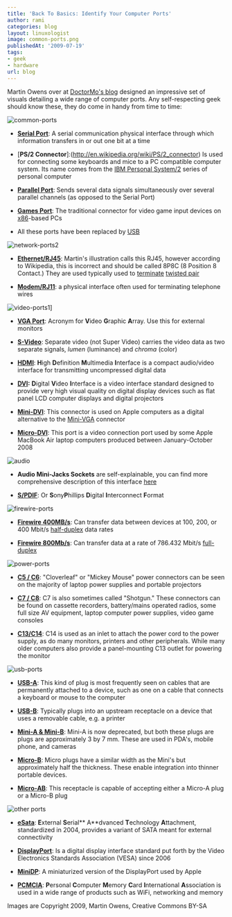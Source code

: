 ```yaml
---
title: 'Back To Basics: Identify Your Computer Ports'
author: rami
categories: blog
layout: linuxologist
image: common-ports.png
publishedAt: '2009-07-19'
tags:
- geek
- hardware
url: blog
---
```


Martin Owens over at [DoctorMo's blog](http://doctormo.wordpress.com/2009/07/17/learning-identifying-computer-ports/) designed an impressive set of visuals detailing a wide range of computer ports. Any self-respecting geek should know these, they do come in handy from time to time:

![common-ports](/assets/images/content/blog/common-ports.png)

* [**Serial Port**](http://en.wikipedia.org/wiki/Serial_Port): A serial communication physical interface through which information transfers in or out one bit at a time

* [**PS/2 Connector**]:(http://en.wikipedia.org/wiki/PS/2_connector) Is used for connecting some keyboards and mice to a PC compatible computer system. Its name comes from the [IBM Personal System/2](http://en.wikipedia.org/wiki/IBM_Personal_System/2 "IBM Personal System/2") series of personal computer

* [**Parallel Port**](http://en.wikipedia.org/wiki/Parallel_Port): Sends several data signals simultaneously over several parallel channels (as opposed to the Serial Port)

* [**Games Port**](http://en.wikipedia.org/wiki/Game_port): The traditional connector for video game input devices on [x86](http://en.wikipedia.org/wiki/X86 "X86")-based PCs

* All these ports have been replaced by [USB](http://en.wikipedia.org/wiki/Usb)

![network-ports2](/assets/images/content/blog/network-ports2.png)

* [**Ethernet/RJ45**](http://en.wikipedia.org/wiki/RJ45): Martin's illustration calls this RJ45, however according to Wikipedia, this is incorrect and should be called 8P8C (8 Position 8 Contact.) They are used typically used to [terminate](http://en.wikipedia.org/wiki/Electrical_termination) [twisted pair](http://en.wikipedia.org/wiki/Twisted_pair)

* [**Modem/RJ11**](http://en.wikipedia.org/wiki/RJ11): a physical interface often used for terminating telephone wires

![video-ports1](/assets/images/content/blog/video-ports1.png)]

* [**VGA Port**](http://en.wikipedia.org/wiki/VGA_port): Acronym for **V**ideo **G**raphic **A**rray. Use this for external monitors

* [**S-Video**](http://en.wikipedia.org/wiki/S-Video): Separate video (not Super Video) carries the video data as two separate signals, *lumen* (luminance) and *chroma* (color)

* [**HDMI**](http://en.wikipedia.org/wiki/HDMI): **H**igh **D**efinition **M**ultimedia **I**nterface is a compact audio/video interface for transmitting uncompressed digital data

* **[DVI](http://en.wikipedia.org/wiki/Digital_Visual_Interface):** **D**igital **V**ideo **I**nterface is a video interface standard designed to provide very high visual quality on digital display devices such as flat panel LCD computer displays and digital projectors

* [**Mini-DVI**](http://en.wikipedia.org/wiki/Mini-DVI): This connector is used on Apple computers as a digital alternative to the [Mini-VGA](http://en.wikipedia.org/wiki/Mini-VGA) connector

* [**Micro-DVI**](http://en.wikipedia.org/wiki/Micro-dvi): This port is a video connection port used by some Apple MacBook Air laptop computers produced between January-October 2008

![audio](/assets/images/content/blog/audio.png)

* **Audio Mini-Jacks Sockets** are self-explainable, you can find more comprehensive description of this interface [here](http://en.wikipedia.org/wiki/Audio_jack)

* [**S/PDIF**](http://en.wikipedia.org/wiki/S/PDIF): Or **S**ony**P**hillips **D**igital **I**nterconnect **F**ormat

![firewire-ports](/assets/images/content/blog/firewire-ports.png)

* [**Firewire 400MB/s**](http://en.wikipedia.org/wiki/FireWire_400): Can transfer data between devices at 100, 200, or 400 Mbit/s [half-duplex](http://en.wikipedia.org/wiki/Half-duplex) data rates

* [**Firewire 800Mb/s**](http://en.wikipedia.org/wiki/FireWire_800#FireWire_800_.28IEEE_1394b-2002.29): Can transfer data at a rate of 786.432 Mbit/s [full-duplex](http://en.wikipedia.org/wiki/Full-duplex)

![power-ports](/assets/images/content/blog/power-ports.png)

* **[C5 / C6](http://en.wikipedia.org/wiki/IEC_connector#C5_and_C6_connectors)**: "Cloverleaf" or "Mickey Mouse" power connectors can be seen on the majority of laptop power supplies and portable projectors

* [**C7 / C8**](http://en.wikipedia.org/wiki/IEC_connector#C7_and_C8_connectors): C7 is also sometimes called "Shotgun." These connectors can be found on  cassette recorders, battery/mains operated radios, some full size AV equipment, laptop computer power supplies, video game consoles

* [**C13/C14**](http://en.wikipedia.org/wiki/IEC_connector\#C13_and_C14_connectors): C14 is used as an inlet to attach the power cord to the power supply, as do many monitors, printers and other peripherals. While many older computers also provide a panel-mounting C13 outlet for powering the monitor

![usb-ports](/assets/images/content/blog/usb-ports.png)

* [**USB-A**](http://en.wikipedia.org/wiki/Universal_Serial_Bus#USB-A): This kind of plug is most frequently seen on cables that are permanently attached to a device, such as one on a cable that connects a keyboard or mouse to the computer

* [**USB-B**](http://en.wikipedia.org/wiki/Universal_Serial_Bus#USB-B): Typically plugs into an upstream receptacle on a device that uses a removable cable, e.g. a printer

* [**Mini-A & Mini-B**](http://en.wikipedia.org/wiki/Universal_Serial_Bus#Mini_and_Micro): Mini-A is now deprecated, but both these plugs are plugs are approximately 3 by 7 mm. These are used in PDA's, mobile phone, and cameras

* [**Micro-B**](http://en.wikipedia.org/wiki/Universal_Serial_Bus#Mini_and_Micro): Micro plugs have a similar width as the Mini's but approximately half the thickness. These enable integration into thinner portable devices.

* [**Micro-AB**](http://en.wikipedia.org/wiki/USB_On-The-Go): This receptacle is capable of accepting either a Micro-A plug or a Micro-B plug

![other ports](/assets/images/content/blog/other-ports.png)

* [**eSata**](http://en.wikipedia.org/wiki/Esata#External_SATA): **E**xternal **S**erial** A**dvanced **T**echnology **A**ttachment, standardized in 2004, provides a variant of SATA meant for external connectivity

* [**DisplayPort**](http://en.wikipedia.org/wiki/Displayport): Is a digital display interface standard put forth by the Video Electronics Standards Association (VESA) since 2006

* [**MiniDP**](http://en.wikipedia.org/wiki/Displayport):  A miniaturized version of the DisplayPort used by Apple

* [**PCMCIA**](http://en.wikipedia.org/wiki/PCMCIA): **P**ersonal **C**omputer **M**emory **C**ard **I**nternational **A**ssociation is used in a wide range of products such as WiFi, networking and memory

Images are Copyright 2009, Martin Owens, Creative Commons BY-SA
